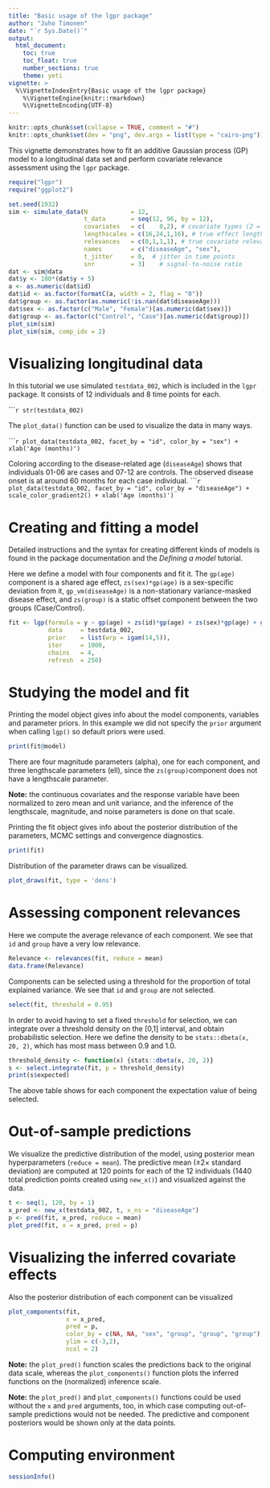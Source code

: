 ```yaml
---
title: "Basic usage of the lgpr package"
author: "Juho Timonen"
date: "`r Sys.Date()`"
output: 
  html_document:
    toc: true
    toc_float: true
    number_sections: true
    theme: yeti
vignette: >
  %\VignetteIndexEntry{Basic usage of the lgpr package}
    %\VignetteEngine{knitr::rmarkdown}
    %\VignetteEncoding{UTF-8}
---
```


```r
knitr::opts_chunk$set(collapse = TRUE, comment = "#")
knitr::opts_chunk$set(dev = "png", dev.args = list(type = "cairo-png"))
```

This vignette demonstrates how to fit an additive Gaussian process (GP) model to a longitudinal data set and perform covariate relevance assessment using the `lgpr` package.

```r
require("lgpr")
require("ggplot2")
```

```r
set.seed(1932)
sim <- simulate_data(N            = 12,                     
                     t_data       = seq(12, 96, by = 12),
                     covariates   = c(    0,2), # covariate types (2 = cat)
                     lengthscales = c(16,24,1,16), # true effect lengthscales
                     relevances   = c(0,1,1,1), # true covariate relevances
                     names        = c("diseaseAge", "sex"),
                     t_jitter     = 0,  # jitter in time points
                     snr          = 3)    # signal-to-noise ratio
dat <- sim@data
dat$y <- 100*(dat$y + 5)
a <- as.numeric(dat$id)
dat$id <- as.factor(formatC(a, width = 2, flag = "0"))
dat$group <- as.factor(as.numeric(!is.nan(dat$diseaseAge)))
dat$sex <- as.factor(c("Male", "Female")[as.numeric(dat$sex)])
dat$group <- as.factor(c("Control", "Case")[as.numeric(dat$group)])
plot_sim(sim)
plot_sim(sim, comp_idx = 2)
```

# Visualizing longitudinal data
In this tutorial we use simulated `testdata_002`, which is included in the `lgpr` package. It consists of 12 individuals and 8 time points for each. 

``````r
str(testdata_002)
```

The `plot_data()` function
can be used to visualize the data in many ways.

``````r
plot_data(testdata_002, facet_by = "id", color_by = "sex") + xlab('Age (months)')
```

Coloring according to the disease-related age (`diseaseAge`) shows that individuals 01-06 are cases and 07-12 are controls. The observed disease onset is at around 60 months for each case individual.
``````r
plot_data(testdata_002, facet_by = "id", color_by = "diseaseAge") +
  scale_color_gradient2() + xlab('Age (months)')
```


# Creating and fitting a model

Detailed instructions and the syntax for creating different kinds of models is found in the package documentation and the *Defining a model* tutorial.

Here we define a model with four components and fit it. The `gp(age)` component
is a shared age effect, `zs(sex)*gp(age)` is a sex-specific deviation from it,
`gp_vm(diseaseAge)` is a non-stationary variance-masked disease effect, and
`zs(group)` is a static offset component between the two groups (Case/Control).

```r
fit <- lgp(formula = y ~ gp(age) + zs(id)*gp(age) + zs(sex)*gp(age) + gp_vm(diseaseAge) + zs(group),
           data     = testdata_002,
           prior    = list(wrp = igam(14,5)),
           iter     = 1000,
           chains   = 4,
           refresh  = 250)
```

# Studying the model and fit
Printing the model object gives info about the model components, variables
and parameter priors. In this example we did not specify the `prior` argument when calling `lgp()` so default priors were used.

```r
print(fit@model)
```

There are four magnitude parameters (alpha), one for each component, and three lengthscale parameters (ell), since the `zs(group)`component does not have a lengthscale parameter. 
 
**Note:** the continuous covariates and the response variable have been normalized to zero mean and unit variance, and the inference of the lengthscale, magnitude, and noise parameters is done on that scale.

Printing the fit object gives info about the posterior distribution of the
parameters, MCMC settings and convergence diagnostics.

```r
print(fit)
```

Distribution of the parameter draws can be visualized.

```r
plot_draws(fit, type = 'dens')
```

# Assessing component relevances
Here we compute the average relevance of each component. We see that `id` and `group` have a very low relevance.

```r
Relevance <- relevances(fit, reduce = mean)
data.frame(Relevance)
```

Components can be selected using a threshold for the proportion of total explained variance. We see that `id` and `group` are not selected.
```r
select(fit, threshold = 0.95)
```

In order to avoid having to set a fixed `threshold` for selection, we can integrate over a threshold density on the [0,1] interval, and obtain probabilistic selection. Here we define the density to be `stats::dbeta(x, 20, 2)`, which has most mass between $0.9$ and $1.0$.

```r
threshold_density <- function(x) {stats::dbeta(x, 20, 2)}
s <- select.integrate(fit, p = threshold_density)
print(s$expected)
```

The above table shows for each component the expectation value of being selected.

# Out-of-sample predictions

We visualize the predictive distribution of the model, using posterior 
mean hyperparameters (`reduce = mean`). The predictive mean ($\pm 2 \times$ standard deviation) are computed at 120 points for each of the 12 individuals (1440 total prediction points created using `new_x()`) and visualized against the data.

```r
t <- seq(1, 120, by = 1)
x_pred <- new_x(testdata_002, t, x_ns = "diseaseAge")
p <- pred(fit, x_pred, reduce = mean)
plot_pred(fit, x = x_pred, pred = p)
```

# Visualizing the inferred covariate effects

Also the posterior distribution of each component can be visualized

```r
plot_components(fit,
                x = x_pred, 
                pred = p,
                color_by = c(NA, NA, "sex", "group", "group", "group"),
                ylim = c(-3,2),
                ncol = 2)
```

**Note:** the `plot_pred()` function scales the predictions back to the original data scale, whereas the `plot_components()` function plots the inferred functions on the (normalized) inference scale.

**Note:** the `plot_pred()` and `plot_components()` functions could be used without the `x` and `pred` arguments, too, in which case computing out-of-sample predictions would not be needed. The predictive and component posteriors would be shown only at the data points.

# Computing environment

```r
sessionInfo()
```
